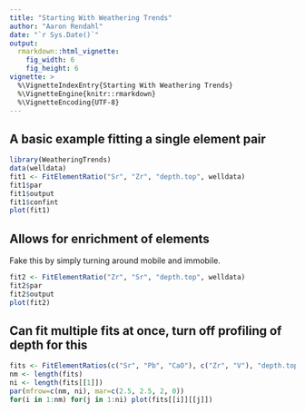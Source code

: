 ```yaml
---
title: "Starting With Weathering Trends"
author: "Aaron Rendahl"
date: "`r Sys.Date()`"
output: 
  rmarkdown::html_vignette:
    fig_width: 6
    fig_height: 6
vignette: >
  %\VignetteIndexEntry{Starting With Weathering Trends}
  %\VignetteEngine{knitr::rmarkdown}
  %\VignetteEncoding{UTF-8}
---
```


## A basic example fitting a single element pair

```r
library(WeatheringTrends)
data(welldata)
fit1 <- FitElementRatio("Sr", "Zr", "depth.top", welldata)
fit1$par
fit1$output
fit1$confint
plot(fit1)
```

## Allows for enrichment of elements

Fake this by simply turning around mobile and immobile.
```r
fit2 <- FitElementRatio("Zr", "Sr", "depth.top", welldata)
fit2$par
fit2$output
plot(fit2)
```

## Can fit multiple fits at once, turn off profiling of depth for this

```r
fits <- FitElementRatios(c("Sr", "Pb", "CaO"), c("Zr", "V"), "depth.top", welldata, profile=FALSE)
nm <- length(fits)
ni <- length(fits[[1]])
par(mfrow=c(nm, ni), mar=c(2.5, 2.5, 2, 0))
for(i in 1:nm) for(j in 1:ni) plot(fits[[i]][[j]])
```


